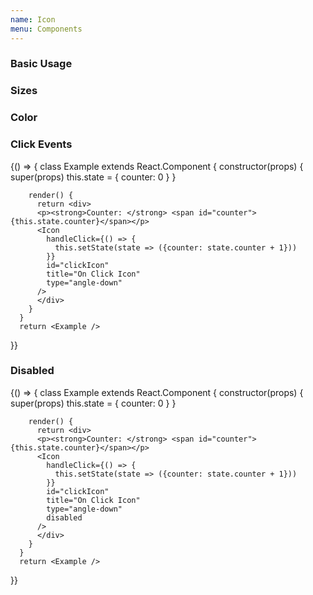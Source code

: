 ```yaml
---
name: Icon
menu: Components
---
```



### Basic Usage

<Playground>
    <p>
      <span style={{padding: '20px'}}>
        <Icon id="infoBasic" title="Basic Info" type="info" />
      </span>
      <span style={{padding: '20px'}}>
        <Icon id="angleDownBasic" title="Basic Angle Down" type="angle-down" />
      </span>
      <span style={{padding: '20px'}}>
        <Icon id="folderOpenBasic" title="Basic Folder Open" type="folder-open" />
      </span>
    </p>    
</Playground>

### Sizes

<Playground>
  <p>
    <span style={{padding: '20px'}}>
      <Icon id="smallSize" size={20} title="Small Size" type="angle-down" />
    </span>
    <span style={{padding: '20px'}}>
      <Icon id="largeSize" size={50} title="Large Size" type="angle-down" />
    </span>
  </p>
</Playground>

### Color

<Playground>
  <p>
    <span style={{padding: '20px'}}>
      <Icon id="noColor" title="No Color" type="angle-down" />
    </span>
    <span style={{padding: '20px'}}>
      <Icon id="someColor" color="green" title="Some Color" type="angle-down" />
    </span>
  </p>
</Playground>

### Click Events

<Playground>
  {() => {
    class Example extends React.Component {
      constructor(props) {
        super(props)
          this.state = {
            counter: 0
          }
        }

        render() {
          return <div>
          <p><strong>Counter: </strong> <span id="counter">{this.state.counter}</span></p>
          <Icon
            handleClick={() => {
              this.setState(state => ({counter: state.counter + 1}))
            }}
            id="clickIcon"
            title="On Click Icon"
            type="angle-down"
          />
          </div>
        }
      }
      return <Example />
  }}
</Playground>

### Disabled

<Playground>
  {() => {
    class Example extends React.Component {
      constructor(props) {
        super(props)
          this.state = {
            counter: 0
          }
        }

        render() {
          return <div>
          <p><strong>Counter: </strong> <span id="counter">{this.state.counter}</span></p>
          <Icon
            handleClick={() => {
              this.setState(state => ({counter: state.counter + 1}))
            }}
            id="clickIcon"
            title="On Click Icon"
            type="angle-down"
            disabled
          />
          </div>
        }
      }
      return <Example />
  }}
</Playground>
